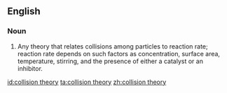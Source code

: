 ==English==
{{wikipedia}}

===Noun===
{{en-noun|sg=[[collision]] [[theory]]|collision theories}}

# {{chemistry}} Any theory that relates collisions among particles to reaction rate; reaction rate depends on such factors as concentration, surface area, temperature, stirring, and the presence of either a catalyst or an inhibitor.

[[id:collision theory]]
[[ta:collision theory]]
[[zh:collision theory]]